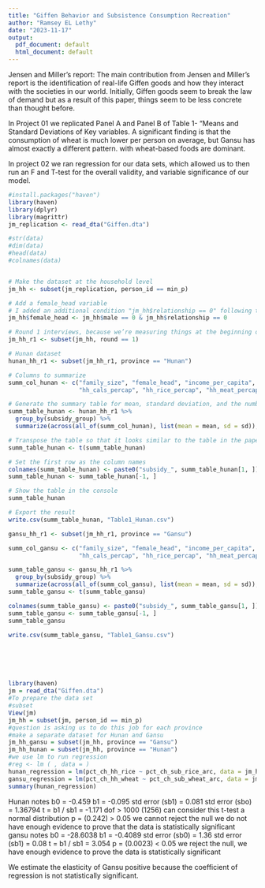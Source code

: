```yaml
---
title: "Giffen Behavior and Subsistence Consumption Recreation"
author: "Ramsey EL Lethy"
date: "2023-11-17"
output:
  pdf_document: default
  html_document: default
---
```

Jensen and Miller's report:
The main contribution from Jensen and Miller's report is the identification of real-life Giffen goods
and how they interact with the societies in our world. Initially, Giffen goods seem to break the law
of demand but as a result of this paper, things seem to be less concrete than thought before.

 In Project 01 we replicated Panel A and Panel B of Table 1- "Means and Standard Deviations of Key variables. A significant finding is that the consumption of wheat is much lower per person on average, but Gansu has almost exactly a different pattern. with wheat-based foods are dominant.

In project 02 we ran regression for our data sets, which allowed us to then run an F and T-test for the overall validity, and variable significance of our model. 

```r
#install.packages("haven")
library(haven)
library(dplyr)
library(magrittr)
jm_replication <- read_dta("Giffen.dta")

#str(data)
#dim(data)
#head(data)
#colnames(data)


# Make the dataset at the household level
jm_hh <- subset(jm_replication, person_id == min_p)

# Add a female_head variable 
# I added an additional condition "jm_hh$relationship == 0" following the original replication code
jm_hh$female_head <- jm_hh$male == 0 & jm_hh$relationship == 0

# Round 1 interviews, because we’re measuring things at the beginning of the trial
jm_hh_r1 <- subset(jm_hh, round == 1)

# Hunan dataset
hunan_hh_r1 <- subset(jm_hh_r1, province == "Hunan")

# Columns to summarize 
summ_col_hunan <- c("family_size", "female_head", "income_per_capita", "expend_per_capita", 
                    "hh_cals_percap", "hh_rice_percap", "hh_meat_percap", "hh_staple_calorie_share")

# Generate the summary table for mean, standard deviation, and the number of observation
summ_table_hunan <- hunan_hh_r1 %>% 
  group_by(subsidy_group) %>% 
  summarize(across(all_of(summ_col_hunan), list(mean = mean, sd = sd)), obs = n())

# Transpose the table so that it looks similar to the table in the paper
summ_table_hunan <- t(summ_table_hunan)

# Set the first row as the column names
colnames(summ_table_hunan) <- paste0("subsidy_", summ_table_hunan[1, ])
summ_table_hunan <- summ_table_hunan[-1, ]

# Show the table in the console
summ_table_hunan

# Export the result
write.csv(summ_table_hunan, "Table1_Hunan.csv")

gansu_hh_r1 <- subset(jm_hh_r1, province == "Gansu")

summ_col_gansu <- c("family_size", "female_head", "income_per_capita", "expend_per_capita", 
                    "hh_cals_percap", "hh_rice_percap", "hh_meat_percap", "hh_staple_calorie_share")

summ_table_gansu <- gansu_hh_r1 %>% 
  group_by(subsidy_group) %>%
  summarize(across(all_of(summ_col_gansu), list(mean = mean, sd = sd)), obs = n())
summ_table_gansu <- t(summ_table_gansu)

colnames(summ_table_gansu) <- paste0("subsidy_", summ_table_gansu[1, ])
summ_table_gansu <- summ_table_gansu[-1, ]
summ_table_gansu

write.csv(summ_table_gansu, "Table1_Gansu.csv")






library(haven)
jm = read_dta("Giffen.dta")
#To prepare the data set
#subset
View(jm)
jm_hh = subset(jm, person_id == min_p)
#question is asking us to do this job for each province
#make a separate dataset for Hunan and Gansu
jm_hh_gansu = subset(jm_hh, province == "Gansu")
jm_hh_hunan = subset(jm_hh, province == "Hunan")
#we use lm to run regression
#reg <- lm ( , data = )
hunan_regression = lm(pct_ch_hh_rice ~ pct_ch_sub_rice_arc, data = jm_hh_hunan)
gansu_regression = lm(pct_ch_hh_wheat ~ pct_ch_sub_wheat_arc, data = jm_hh_gansu)
summary(hunan_regression)

```



Hunan notes b0 = -0.459 b1 = -0.095 std error (sb1) = 0.081 std error (sbo) = 1.36794 t = b1 / sb1 = -1.171
dof > 1000 (1256) can consider this t-test a normal distribution p = (0.242) > 0.05
we cannot reject the null we do not have enough evidence to prove that the data is statistically significant
gansu notes b0 = -28.6038 b1 = -0.4089
std error (sb0) = 1.36 std error (sb1) = 0.08 t = b1 / sb1 = 3.054 p = (0.0023) < 0.05
we reject the null, we have enough evidence to prove the data is statistically significant

We estimate the elasticity of Gansu positive because the coefficient of regression is not statistically significant. 



